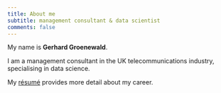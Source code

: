 ```yaml
---
title: About me
subtitle: management consultant & data scientist
comments: false
---
```


My name is **Gerhard Groenewald**.  

I am a management consultant in the UK telecommunications industry, specialising in data science.

My [résumé](../../page/resume) provides more detail about my career.
<br><br><hl>